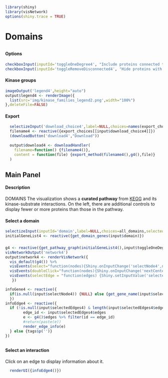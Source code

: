 ```r
library(shiny)
library(visNetwork)
options(shiny.trace = TRUE)
```
# Domains
##  {.sidebar data-width="200"}
#### Options
```r
checkboxInput(inputId='toggleOneDegree4', "Include proteins connected to those in the pathway", value = FALSE)
checkboxInput(inputId='toggleRemoveDisconnected4', "Hide proteins with no known interactions in the pathway", value = TRUE)
```

#### Kinase groups
```r
imageOutput('legend4',height="auto")
output$legend4 <- renderImage({
  list(src='img/kinase_families_legend2.png',width="100%")
},deleteFile=FALSE)
```

#### Export
```r
  selectizeInput('download_choice4',label=NULL,choices=names(export_choices))
  filename4 <- reactive({export_choices[[input$download_choice4]]})
  (downloadButton('download4',"Download"))
  
  output$download4 <- downloadHandler(
    filename=function() {filename4()},
    content = function(file) {export_method(filename4(),g4(),file)}
  )
```
## Main Panel
#### Description
DOMAINS The visualization shows a <b>curated pathway</b> from [KEGG](https://www.genome.jp/kegg/pathway.html) and its kinase-substrate interactions. On the left, there are additional controls to display fewer or more proteins than those in the pathway.

#### Select a domain
```r
selectizeInput(inputId='domain',label=NULL,choices=all_domains,selected="SH3 domain",options=list(maxOptions=200))
initialGeneList4 <- reactive({get_domain_genes(input$domain)})
```

### {}
```r
g4 <- reactive({get_pathway_graph(initialGeneList4(),input$toggleOneDegree4,input$toggleRemoveDisconnected4)})
visNetworkOutput('network4')
output$network4 <- renderVisNetwork({
  vis_default(g4()) %>%
  visEvents(select="function(nodes){Shiny.onInputChange('selectNode4',nodes.nodes);}") %>%
  visEvents(doubleClick="function(nodes){Shiny.onInputChange('nextCenterNode',nodes.nodes)}") %>%
  visEvents(selectEdge = "function(edges) {Shiny.setInputValue('selectedEdges4', edges);}")
   })

infoGene4 <- reactive({
  if(is.null(input$selectNode4)) {NULL} else {get_gene_name(input$selectNode4)}
  })
infoEdge4 <- reactive({
  if (!is.null(input$selectedEdges4) & length(input$selectedEdges4$edges)==1) {
        edge_id <- input$selectedEdges4$edges
        e <- g4()$edges %>% filter(id == edge_id)
        #return(paste(e))
        render_edge_info(e)
  } else {tags$p('')}
})
```

##  {data-width="200"}
#### Select an interaction
Click on an edge to display information about it.
```r
  renderUI({infoEdge4()})
```
